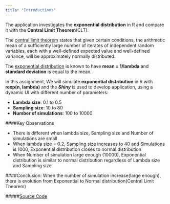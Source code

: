 ```yaml
---
title: "Introductions"
---
```


The application investigates the **exponential distribution** in R and compare it with the **Central Limit Theorem**(CLT).

The [central limit theorem](https://en.wikipedia.org/wiki/Central_limit_theorem) states that given certain conditions, the arithmetic mean of a sufficiently large number of iterates of independent random variables, each with a well-defined expected value and well-defined variance, will be approximately normally distributed. 

The [exponential distribution](https://en.wikipedia.org/wiki/Exponential_distribution) is known to have **mean = 1/lambda** and **standard deviation** is equal to the mean. 

In this assignment, We will simulate **exponential distribution** in R with **rexp(n, lambda)** and the ***Shiny*** is used to develop application, using a dynamic UI with different number of parameters:

* **Lambda size**: 0.1 to 0.5
* **Sampling size**: 10 to 80
* **Number of simulations**: 100 to 10000

####Key Observations

* There is different when lambda size, Sampling size and Number of simulations are small
* When lambda size = 0.2, Sampling size increases to 40 and Simulations is 1000, Exponential distribution closes to normal distribution
* When Number of simulation large enough (10000), Exponential distribution is similar to normal distribution regardless of Lambda size and Sampling size


####Conclusion: 
When the number of simulation increase(large enough), there is evolution from Exponential to Normal distribution(Central Limit Theorem) 

#####[Source Code](https://github.com/hhdinhgithub/shinyapps) 
